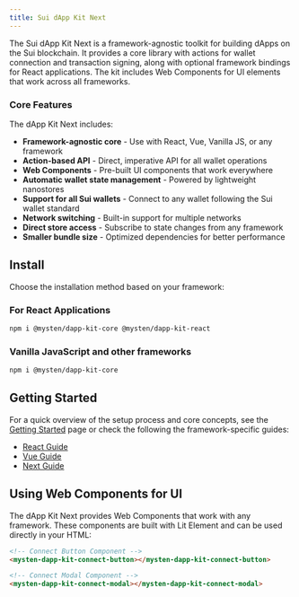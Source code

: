```yaml
---
title: Sui dApp Kit Next
---
```


The Sui dApp Kit Next is a framework-agnostic toolkit for building dApps on the Sui blockchain. It
provides a core library with actions for wallet connection and transaction signing, along with
optional framework bindings for React applications. The kit includes Web Components for UI elements
that work across all frameworks.

### Core Features

The dApp Kit Next includes:

- **Framework-agnostic core** - Use with React, Vue, Vanilla JS, or any framework
- **Action-based API** - Direct, imperative API for all wallet operations
- **Web Components** - Pre-built UI components that work everywhere
- **Automatic wallet state management** - Powered by lightweight nanostores
- **Support for all Sui wallets** - Connect to any wallet following the Sui wallet standard
- **Network switching** - Built-in support for multiple networks
- **Direct store access** - Subscribe to state changes from any framework
- **Smaller bundle size** - Optimized dependencies for better performance

## Install

Choose the installation method based on your framework:

### For React Applications

```sh npm2yarn
npm i @mysten/dapp-kit-core @mysten/dapp-kit-react
```

### Vanilla JavaScript and other frameworks

```sh npm2yarn
npm i @mysten/dapp-kit-core
```

## Getting Started

For a quick overview of the setup process and core concepts, see the
[Getting Started](./dapp-kit-next/getting-started) page or check the following the
framework-specific guides:

- [React Guide](./dapp-kit-next/framework-guides/react/getting-started)
- [Vue Guide](./dapp-kit-next/framework-guides/vue)
- [Next Guide](./dapp-kit-next/framework-guides/vue)

## Using Web Components for UI

The dApp Kit Next provides Web Components that work with any framework. These components are built
with Lit Element and can be used directly in your HTML:

```html
<!-- Connect Button Component -->
<mysten-dapp-kit-connect-button></mysten-dapp-kit-connect-button>

<!-- Connect Modal Component -->
<mysten-dapp-kit-connect-modal></mysten-dapp-kit-connect-modal>
```
